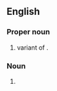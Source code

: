 {{also|bevañs}}

==English==

===Proper noun===
{{en-proper noun}}

# {{surname|from=Welsh|dot=,}} variant of {{m|en|Bevan}}.

===Noun===
{{head|en|noun plural form}}

# {{plural of|Bevan|lang=en}}